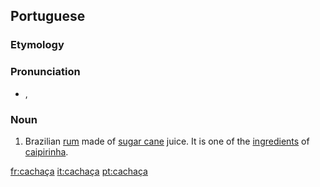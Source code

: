 ==Portuguese==

===Etymology===
{{rfe|lang=pt}}

===Pronunciation===
* {{IPA|/kaˈʃasa/|lang=pt}}, {{X-SAMPA|/ka"Sasa/}}

===Noun===
{{pt-noun|f}}

# Brazilian [[rum]] made of [[sugar cane]] juice. It is one of the [[ingredient]]s of [[caipirinha]].

[[fr:cachaça]]
[[it:cachaça]]
[[pt:cachaça]]